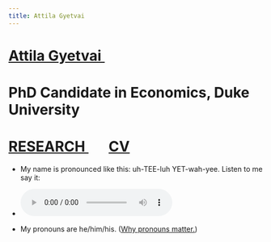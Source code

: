 ```yaml
---
title: Attila Gyetvai
---
```

<h1 class=name>   <a href="/" class=name> Attila Gyetvai </a> <a href="pronounce" class=name><img class="speaker" src="speaker.svg" width=15></a> </h1>
<h1 class=affil>  PhD Candidate in Economics, Duke University </h1>
<h1 class=navbar> <a href="research" class=name> RESEARCH </a> &nbsp; &nbsp; &nbsp; <a href="CV_AttilaGyetvai.pdf" class=name> CV </a> </h1>

<ul>
  <li><p class=paperdet> My name is pronounced like this: uh-TEE-luh YET-wah-yee. Listen to me say it: </p> </li>
  
  <li><audio controls> <source src="pronounce.mp3" type="audio/mpeg"> </audio></li>

  <li><p class=paperdet> My pronouns are he/him/his. (<a class=papertitle href="https://www.edi.nih.gov/blog/communities/what-are-gender-pronouns-why-do-they-matter"><u>Why pronouns matter.</u></a>)</p></li>
</ul>